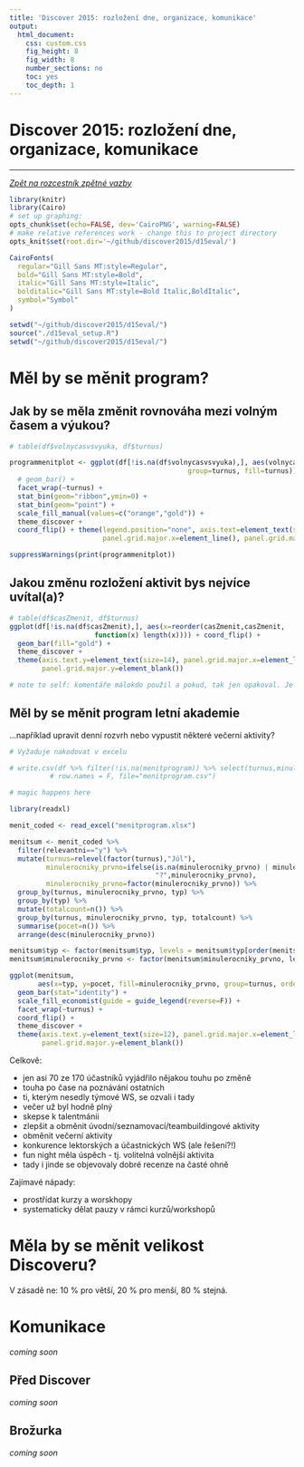 ```yaml
---
title: 'Discover 2015: rozložení dne, organizace, komunikace'
output:
  html_document:
    css: custom.css
    fig_height: 8
    fig_width: 8
    number_sections: no
    toc: yes
    toc_depth: 1
---
```


Discover 2015: rozložení dne, organizace, komunikace
==============
----------

*[Zpět na rozcestník zpětné vazby](index.html)*


```r

library(knitr)
library(Cairo)
# set up graphing:
opts_chunk$set(echo=FALSE, dev='CairoPNG', warning=FALSE)
# make relative references work - change this to project directory
opts_knit$set(root.dir='~/github/discover2015/d15eval/')

CairoFonts(
  regular="Gill Sans MT:style=Regular",
  bold="Gill Sans MT:style=Bold",
  italic="Gill Sans MT:style=Italic",
  bolditalic="Gill Sans MT:style=Bold Italic,BoldItalic",
  symbol="Symbol"
)

setwd("~/github/discover2015/d15eval/")
source("./d15eval_setup.R")
setwd("~/github/discover2015/d15eval/")
```

# Měl by se měnit program?

## Jak by se měla změnit rovnováha mezi volným časem a výukou?

```r
# table(df$volnycasvsvyuka, df$turnus)

programmenitplot <- ggplot(df[!is.na(df$volnycasvsvyuka),], aes(volnycasvsvyuka, ..count..,
                                            group=turnus, fill=turnus)) +
  # geom_bar() +
  facet_wrap(~turnus) +
  stat_bin(geom="ribbon",ymin=0) +
  stat_bin(geom="point") +
  scale_fill_manual(values=c("orange","gold")) +
  theme_discover +
  coord_flip() + theme(legend.position="none", axis.text=element_text(size=14),
                       panel.grid.major.x=element_line(), panel.grid.major.y=element_blank())
```

```r
suppressWarnings(print(programmenitplot))
```


## Jakou změnu rozložení aktivit bys nejvíce uvítal(a)?

```r
# table(df$casZmenit, df$turnus) 
ggplot(df[!is.na(df$casZmenit),], aes(x=reorder(casZmenit,casZmenit,
                     function(x) length(x)))) + coord_flip() +
  geom_bar(fill="gold") +
  theme_discover +
  theme(axis.text.y=element_text(size=14), panel.grid.major.x=element_line(),
        panel.grid.major.y=element_blank())

# note to self: komentáře málokdo použil a pokud, tak jen opakoval. Je třeba změnit prompt.

```

## Měl by se měnit program letní akademie

...například upravit denní rozvrh nebo vypustit některé večerní aktivity?

```r

# Vyžaduje nakodovat v excelu

# write.csv(df %>% filter(!is.na(menitprogram)) %>% select(turnus,minulerocniky_prvno,menitprogram),
          # row.names = F, file="menitprogram.csv")

# magic happens here

library(readxl)

menit_coded <- read_excel("menitprogram.xlsx")

menitsum <- menit_coded %>% 
  filter(relevantni=="y") %>% 
  mutate(turnus=relevel(factor(turnus),"Júl"),
         minulerocniky_prvno=ifelse(is.na(minulerocniky_prvno) | minulerocniky_prvno=="NA",
                                    "?",minulerocniky_prvno),
         minulerocniky_prvno=factor(minulerocniky_prvno)) %>% 
  group_by(turnus, minulerocniky_prvno, typ) %>% 
  group_by(typ) %>% 
  mutate(totalcount=n()) %>% 
  group_by(turnus, minulerocniky_prvno, typ, totalcount) %>% 
  summarise(pocet=n()) %>% 
  arrange(desc(minulerocniky_prvno))

menitsum$typ <- factor(menitsum$typ, levels = menitsum$typ[order(menitsum$totalcount)])
menitsum$minulerocniky_prvno <- factor(menitsum$minulerocniky_prvno, levels(menitsum$minulerocniky_prvno)[c(3,2,1)])
```

```r
ggplot(menitsum,
       aes(x=typ, y=pocet, fill=minulerocniky_prvno, group=turnus, order=minulerocniky_prvno)) +
  geom_bar(stat="identity") +
  scale_fill_economist(guide = guide_legend(reverse=F)) +
  facet_wrap(~turnus) +
  coord_flip() +
  theme_discover +
  theme(axis.text.y=element_text(size=12), panel.grid.major.x=element_line(),
        panel.grid.major.y=element_blank())
```

Celkově:

* jen asi 70 ze 170 účastníků vyjádřilo nějakou touhu po změně
* touha po čase na poznávání ostatních
* ti, kterým nesedly týmové WS, se ozvali i tady
* večer už byl hodně plný
* skepse k talentmánii
* zlepšit a obměnit úvodní/seznamovací/teambuildingové aktivity
* obměnit večerní aktivity
* konkurence lektorských a účastnických WS (ale řešení?!)
* fun night měla úspěch - tj. volitelná volnější aktivita
* tady i jinde se objevovaly dobré recenze na časté ohně

Zajímavé nápady:

* prostřídat kurzy a worskhopy
* systematicky dělat pauzy v rámci kurzů/workshopů

# Měla by se měnit velikost Discoveru?

V zásadě ne: 10 % pro větší, 20 % pro menší, 80 % stejná.

# Komunikace

*coming soon*

## Před Discover

*coming soon*

## Brožurka

*coming soon*